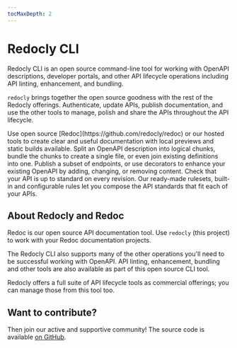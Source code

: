```yaml
---
tocMaxDepth: 2
---
```



# Redocly CLI

Redocly CLI is an open source command-line tool for working with OpenAPI descriptions, developer portals, and other API lifecycle operations including API linting, enhancement, and bundling.

`redocly` brings together the open source goodness with the rest of the Redocly offerings. 
Authenticate, update APIs, publish documentation, and use the other tools to manage, polish and share the APIs throughout the API lifecycle.

<div>
  <Flex justifyContent="space-between" flexWrap="wrap">
    <WideTile to="./api-docs.md" header="Great API docs">
      Use open source [Redoc](https://github.com/redocly/redoc) or our hosted tools to create clear and useful documentation with local previews and static builds available.
    </WideTile>
    <WideTile to="./file-management.md" header="Manage OpenAPI files">
      Split an OpenAPI description into logical chunks, bundle the chunks to create a single file, or even join existing definitions into one.
    </WideTile>
    <WideTile to="./decorators.md" header="Transform OpenAPI">
      Publish a subset of endpoints, or use decorators to enhance your existing OpenAPI by adding, changing, or removing content.
    </WideTile>
    <WideTile to="./api-standards.md" header="API governance">
      Check that your API is up to standard on every revision. Our ready-made rulesets, built-in and configurable rules let you compose the API standards that fit each of your APIs.
    </WideTile>
  </Flex>
</div>

## About Redocly and Redoc

Redoc is our open source API documentation tool. Use `redocly` (this project) to work with your Redoc documentation projects.

The Redocly CLI also supports many of the other operations you'll need to be successful working with OpenAPI. API linting, enhancement, bundling and other tools are also available as part of this open source CLI tool.

Redocly offers a full suite of API lifecycle tools as commercial offerings; you can manage those from this tool too.

## Want to contribute?

Then join our active and supportive community! The source code is available [on GitHub](https://github.com/Redocly/redocly-cli).


